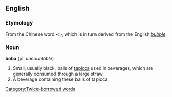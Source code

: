 == English ==
=== Etymology ===

From the Chinese word <>, which is in turn derived from the English ''[[bubble]]''.
=== Noun ===
'''boba''' (pl. ''uncountable'')

# Small, usually black, balls of [[tapioca]] used in beverages, which are generally consumed through a large straw.
# A beverage containing these balls of tapioca.


[[Category:Twice-borrowed words]]